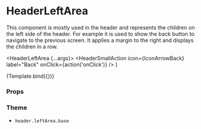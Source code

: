 
<Meta title="Components/Header/HeaderLeftArea" component={HeaderLeftArea} />

# HeaderLeftArea

This component is mostly used in the header and represents the children on the left side of the header. For example it is used to show the back button to navigate to the previous screen.
It applies a margin to the right and displays the children in a row.

  <HeaderLeftArea {...args}>
    <HeaderSmallAction
      icon={IconArrowBack}
      label="Back"
      onClick={action('onClick')}
    />
  </HeaderLeftArea>
)

<Canvas>
  <Story name="Default">{Template.bind({})}</Story>
</Canvas>

### Props

<ArgsTable story="Default" />

### Theme

- `header.leftArea.base`
